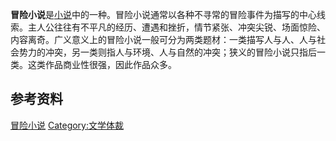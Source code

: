 {{unreferenced|time=2016-02-08T09:28:30+00:00}}
'''冒险小说'''是[[小说|小说]]中的一种。冒险小说通常以各种不寻常的冒险事件为描写的中心线索。主人公往往有不平凡的经历、遭遇和挫折，情节紧张、冲突尖锐、场面惊险、内容离奇。广义意义上的冒险小说一般可分为两类题材：一类描写人与人、人与社会势力的冲突，另一类则指人与环境、人与自然的冲突；狭义的冒险小说只指后一类。这类作品商业性很强，因此作品众多。

==参考资料==

[[Category:冒险小说|]]
[[Category:文学体裁|Category:文学体裁]]